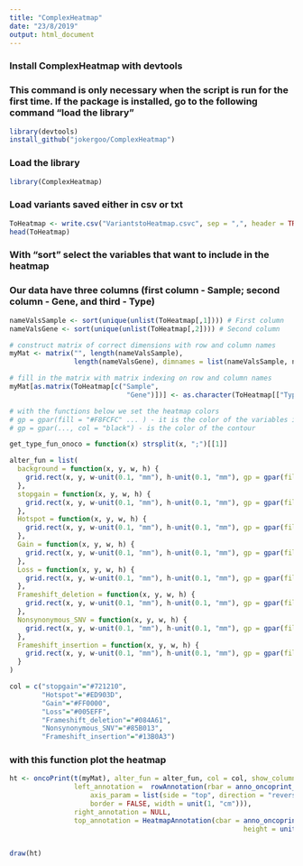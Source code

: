```yaml
---
title: "ComplexHeatmap"
date: "23/8/2019"
output: html_document
---
```


### Install ComplexHeatmap with devtools

### This command is only necessary when the script is run for the first time. If the package is installed, go to the following command "load the library"

```r
library(devtools)
install_github("jokergoo/ComplexHeatmap")
```

### Load the library
```r
library(ComplexHeatmap)
```

### Load variants saved either in csv or txt
```r
ToHeatmap <- write.csv("VariantstoHeatmap.csvc", sep = ",", header = TRUE)
head(ToHeatmap)
```

### With "sort" select the variables that want to include in the heatmap
### Our data have three columns (first column - Sample; second column - Gene, and third - Type)
```r

nameValsSample <- sort(unique(unlist(ToHeatmap[,1]))) # First column
nameValsGene <- sort(unique(unlist(ToHeatmap[,2]))) # Second column

# construct matrix of correct dimensions with row and column names
myMat <- matrix("", length(nameValsSample),
                length(nameValsGene), dimnames = list(nameValsSample, nameValsGene))

# fill in the matrix with matrix indexing on row and column names
myMat[as.matrix(ToHeatmap[c("Sample",
                             "Gene")])] <- as.character(ToHeatmap[["Type"]])   

```


```r
# with the functions below we set the heatmap colors
# gp = gpar(fill = "#F8FCFC" ... ) - it is the color of the variables in the oncoprint
# gp = gpar(..., col = "black") - is the color of the contour

get_type_fun_onoco = function(x) strsplit(x, ";")[[1]]

alter_fun = list(
  background = function(x, y, w, h) {
    grid.rect(x, y, w-unit(0.1, "mm"), h-unit(0.1, "mm"), gp = gpar(fill = "#F8FCFC", col = "black"))
  },
  stopgain = function(x, y, w, h) {
    grid.rect(x, y, w-unit(0.1, "mm"), h-unit(0.1, "mm"), gp = gpar(fill = "#721210", col = "black"))
  },
  Hotspot = function(x, y, w, h) {
    grid.rect(x, y, w-unit(0.1, "mm"), h-unit(0.1, "mm"), gp = gpar(fill = "#ED903D", col = "black"))
  },
  Gain = function(x, y, w, h) {
    grid.rect(x, y, w-unit(0.1, "mm"), h-unit(0.1, "mm"), gp = gpar(fill = "#FF0000", col = "black"))
  },
  Loss = function(x, y, w, h) {
    grid.rect(x, y, w-unit(0.1, "mm"), h-unit(0.1, "mm"), gp = gpar(fill = "#005EFF", col = "black"))
  },
  Frameshift_deletion = function(x, y, w, h) {
    grid.rect(x, y, w-unit(0.1, "mm"), h-unit(0.1, "mm"), gp = gpar(fill = "#084A61", col = "black"))
  },
  Nonsynonymous_SNV = function(x, y, w, h) {
    grid.rect(x, y, w-unit(0.1, "mm"), h-unit(0.1, "mm"), gp = gpar(fill = "#85B013", col = "black"))
  },
  Frameshift_insertion = function(x, y, w, h) {
    grid.rect(x, y, w-unit(0.1, "mm"), h-unit(0.1, "mm"), gp = gpar(fill = "#13B0A3", col = "black"))
  }
)

col = c("stopgain"="#721210",
        "Hotspot"="#ED903D",
        "Gain"="#FF0000",
        "Loss"="#005EFF",
        "Frameshift_deletion"="#084A61",
        "Nonsynonymous_SNV"="#85B013",
        "Frameshift_insertion"="#13B0A3")
```


### with this function plot the heatmap
```r
ht <- oncoPrint(t(myMat), alter_fun = alter_fun, col = col, show_column_names = TRUE,
                left_annotation =  rowAnnotation(rbar = anno_oncoprint_barplot(
                    axis_param = list(side = "top", direction = "reverse"), 
                    border = FALSE, width = unit(1, "cm"))), 
                right_annotation = NULL,
                top_annotation = HeatmapAnnotation(cbar = anno_oncoprint_barplot(border = FALSE, 
                                                          height = unit(1, "cm"))))


draw(ht)
```

